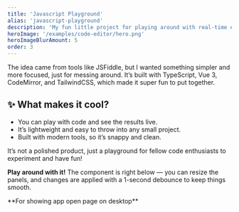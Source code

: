 ```yaml
---
title: 'Javascript Playground'
alias: 'javascript-playground'
description: 'My fun little project for playing around with real-time editing of HTML, JavaScript, and CSS. Think JSFiddle, but way simpler.'
heroImage: '/examples/code-editor/hero.png'
heroImageBlurAmount: 5
order: 3
---
```


<Container>

The idea came from tools like JSFiddle, but I wanted something simpler and more focused, just for messing around. It’s built with TypeScript, Vue 3, CodeMirror, and TailwindCSS, which made it super fun to put together.

## ✨ What makes it cool?

- You can play with code and see the results live.
- It’s lightweight and easy to throw into any small project.
- Built with modern tools, so it’s snappy and clean.

It’s not a polished product, just a playground for fellow code enthusiasts to experiment and have fun!


<GithubLink href="https://github.com/flexscss/unknwn.tech-astro/tree/main/src/components/vue/examples/playground" />

**Play around with it!** The component is right below — you can resize the panels, and changes are applied with a 1-second debounce to keep things smooth.
</Container>



<div class="relative h-screen sm:hidden">
	<div class="p-12 h-full">
		<Playground client:load class="w-full h-full rounded-3xl overflow-hidden" />
	</div>
</div>
<div class="hidden sm:block">
	**For showing app open page on desktop**
</div>
